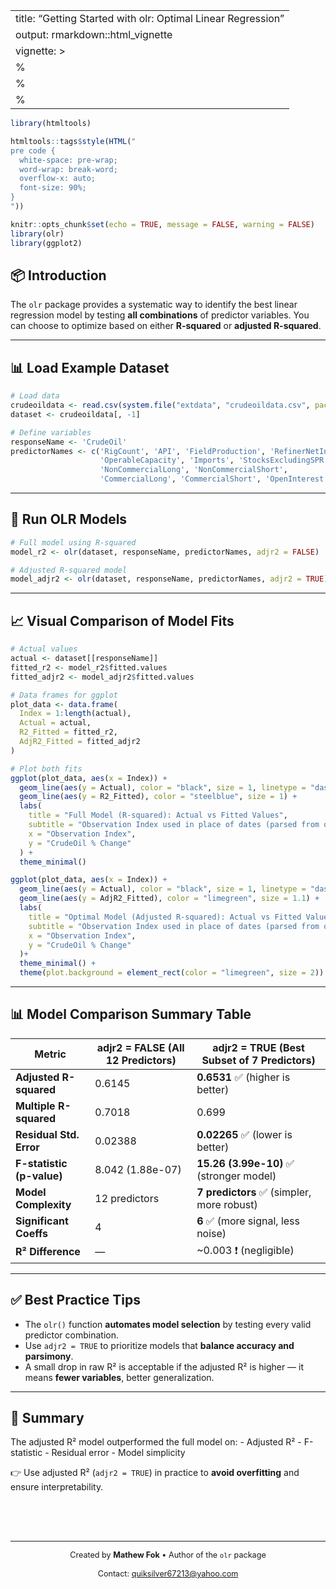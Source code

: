 
---
title: "Getting Started with olr: Optimal Linear Regression"
output: rmarkdown::html_vignette
vignette: >
  %\VignetteIndexEntry{Getting Started with olr: Optimal Linear Regression}
  %\VignetteEngine{knitr::rmarkdown}
  %\VignetteEncoding{UTF-8}
---

```r
library(htmltools)
```


```r
htmltools::tags$style(HTML("
pre code {
  white-space: pre-wrap;
  word-wrap: break-word;
  overflow-x: auto;
  font-size: 90%;
}
"))
```


```r
knitr::opts_chunk$set(echo = TRUE, message = FALSE, warning = FALSE)
library(olr)
library(ggplot2)
```

## 📦 Introduction

The `olr` package provides a systematic way to identify the best linear regression model by testing **all combinations** of predictor variables. You can choose to optimize based on either **R-squared** or **adjusted R-squared**.

---

## 📊 Load Example Dataset

```r
# Load data
crudeoildata <- read.csv(system.file("extdata", "crudeoildata.csv", package = "olr"))
dataset <- crudeoildata[, -1]

# Define variables
responseName <- 'CrudeOil'
predictorNames <- c('RigCount', 'API', 'FieldProduction', 'RefinerNetInput',
                    'OperableCapacity', 'Imports', 'StocksExcludingSPR',
                    'NonCommercialLong', 'NonCommercialShort',
                    'CommercialLong', 'CommercialShort', 'OpenInterest')
```

---

## 🔎 Run OLR Models

```r
# Full model using R-squared
model_r2 <- olr(dataset, responseName, predictorNames, adjr2 = FALSE)

# Adjusted R-squared model
model_adjr2 <- olr(dataset, responseName, predictorNames, adjr2 = TRUE)
```

---

## 📈 Visual Comparison of Model Fits

```r
# Actual values
actual <- dataset[[responseName]]
fitted_r2 <- model_r2$fitted.values
fitted_adjr2 <- model_adjr2$fitted.values

# Data frames for ggplot
plot_data <- data.frame(
  Index = 1:length(actual),
  Actual = actual,
  R2_Fitted = fitted_r2,
  AdjR2_Fitted = fitted_adjr2
)

# Plot both fits
ggplot(plot_data, aes(x = Index)) +
  geom_line(aes(y = Actual), color = "black", size = 1, linetype = "dashed") +
  geom_line(aes(y = R2_Fitted), color = "steelblue", size = 1) +
  labs(
    title = "Full Model (R-squared): Actual vs Fitted Values",
    subtitle = "Observation Index used in place of dates (parsed from original dataset)",
    x = "Observation Index",
    y = "CrudeOil % Change"
  ) +
  theme_minimal()
```

```r
ggplot(plot_data, aes(x = Index)) +
  geom_line(aes(y = Actual), color = "black", size = 1, linetype = "dashed") +
  geom_line(aes(y = AdjR2_Fitted), color = "limegreen", size = 1.1) +
  labs(
    title = "Optimal Model (Adjusted R-squared): Actual vs Fitted Values",
    subtitle = "Observation Index used in place of dates (parsed from original dataset)",
    x = "Observation Index",
    y = "CrudeOil % Change"
  )+
  theme_minimal() +
  theme(plot.background = element_rect(color = "limegreen", size = 2))
```

---

## 📊 Model Comparison Summary Table

| Metric                    | adjr2 = FALSE (All 12 Predictors) | adjr2 = TRUE (Best Subset of 7 Predictors)  |
|---------------------------|-----------------------------------|---------------------------------------------|
| **Adjusted R-squared**    | 0.6145                            | **0.6531** ✅ (higher is better)            |
| **Multiple R-squared**    | 0.7018                            | 0.699                                       |
| **Residual Std. Error**   | 0.02388                           | **0.02265** ✅ (lower is better)            |
| **F-statistic (p-value)** | 8.042 (1.88e-07)                  | **15.26 (3.99e-10)** ✅ (stronger model)     |
| **Model Complexity**      | 12 predictors                     | **7 predictors** ✅ (simpler, more robust)   |
| **Significant Coeffs**    | 4                                 | **6** ✅ (more signal, less noise)           |
| **R² Difference**         | —                                 | ~0.003 ❗ (negligible)                       |

---

## ✅ Best Practice Tips

- The `olr()` function **automates model selection** by testing every valid predictor combination.
- Use `adjr2 = TRUE` to prioritize models that **balance accuracy and parsimony**.
- A small drop in raw R² is acceptable if the adjusted R² is higher — it means **fewer variables**, better generalization.

---

## 📌 Summary

The adjusted R² model outperformed the full model on:
- Adjusted R²
- F-statistic
- Residual error
- Model simplicity

👉 Use adjusted R² (`adjr2 = TRUE`) in practice to **avoid overfitting** and ensure interpretability.

<div style="height:50px;"></div>

---

<p style="text-align:center; font-size:90%;">
  Created by <strong>Mathew Fok</strong> • Author of the <code>olr</code> package  
  <br>
  Contact: <a href="mailto:quiksilver67213@yahoo.com">quiksilver67213@yahoo.com</a>
</p>



